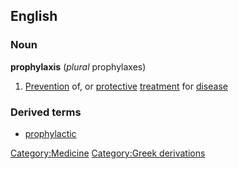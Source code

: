 ==English==
===Noun===
{{wikipedia}}
'''prophylaxis''' (''plural'' prophylaxes)
#[[Prevention]] of, or [[protective]] [[treatment]] for [[disease]]
[[Category:Medicine]]

===Derived terms===
*[[prophylactic]]
[[Category:Greek derivations]]